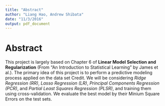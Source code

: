 ```yaml
---
title: "Abstract"
author: "Liang Hao, Andrew Shibata"
date: "11/3/2016"
output: pdf_document
---
```


# Abstract

This project is largely based on Chapter 6 of **Linear Model Selection and Regularization** (From "An Introduction to Statistical Learning" by James et al.). The primary idea of this project is to perform a predictive modeling process applied on the data set Credit. We will be considering *Ridge Regression (RR)*, *Lasso Regression (LR)*, *Principal Components Regression (PCR)*, and *Partial Least Squares Regression (PLSR)*, and training them using cross-validation. We evaluate the best model by their Minium Square Errors on the test sets.


